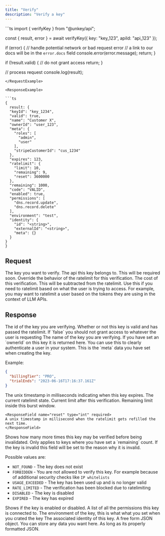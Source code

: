 ```yaml
---
title: "Verify"
description: "Verify a key"
---
```


<RequestExample>
```ts
import { verifyKey } from "@unkey/api";

const { result, error } = await verifyKey({ key: "key_123", apiId: "api_123" });

if (error) {
  // handle potential network or bad request error
  // a link to our docs will be in the `error.docs` field
  console.error(error.message);
  return;
}

if (!result.valid) {
  // do not grant access
  return;
}

// process request
console.log(result);
```
</RequestExample>

<ResponseExample>

```ts
{
  result: {
  "keyId": "key_1234",
  "valid": true,
  "name": "Customer X",
  "ownerId": "user_123",
  "meta": {
    "roles": [
      "admin",
      "user"
    ],
    "stripeCustomerId": "cus_1234"
  },
  "expires": 123,
  "ratelimit": {
    "limit": 10,
    "remaining": 9,
    "reset": 3600000
  },
  "remaining": 1000,
  "code": "VALID",
  "enabled": true,
  "permissions": [
    "dns.record.update",
    "dns.record.delete"
  ],
  "environment": "test",
  "identity": {
    "id": "<string>",
    "externalId": "<string>",
    "meta": {}
  }
}
}

```

</ResponseExample>

## Request

<ParamField body="key" type="string" required>
  The key you want to verify.
</ParamField>


<ParamField body="apiId" type="string" >
  The api this key belongs to. This will be required soon.
</ParamField>


<ParamField body="ratelimit" type="object" >
  Override the behavior of the ratelimit for this verification.
<Expandable title="properties" defaultOpen>
<ParamField body="cost" type="number" default={1}>
  The cost of this verification. This will be subtracted from the ratelimit.
  Use this if you need to ratelimit based on what the user is trying to access. For example, you may want to ratelimit a user based on the tokens they are using in the context of LLM APIs.

</ParamField>
</Expandable>

</ParamField>


## Response

<ResponseField name="result">
<Expandable title="properties" defaultOpen>

<ResponseField name="keyId" type="string" required>
  The id of the key you are verifying.
</ResponseField>

<ResponseField name="valid" type="boolean" required>
  Whether or not this key is valid and has passed the ratelimit. If `false` you
  should not grant access to whatever the user is requesting
</ResponseField>

<ResponseField name="name" type="string">
  The name of the key you are verifying.
</ResponseField>

<ResponseField name="ownerId" type="string">
  If you have set an `ownerId` on this key it is returned here. You can use this
  to clearly authenticate a user in your system.
</ResponseField>

<ResponseField name="meta" type="object" >
This is the `meta` data you have set when creating the key.

Example:

```json
{
  "billingTier": "PRO",
  "trialEnds": "2023-06-16T17:16:37.161Z"
}
```

</ResponseField>

<ResponseField name="expires" type="int">
  The unix timestamp in milliseconds indicating when this key expires.
</ResponseField>

<ResponseField name="ratelimit" type="object">
  The current ratelimit state.

  <Expandable title="properties">

  <ResponseField name="limit" type="int"  required>
  Current limit after this verification.

  </ResponseField>
  <ResponseField name="remaining" type="int" required>
  Remaining limit inside this burst window.

  </ResponseField>

    <ResponseField name="reset" type="int" required>
    A unix timestamp in millisecond when the ratelimit gets refilled the next time.
    </ResponseField>

 </Expandable>

</ResponseField>

  <ResponseField name="remaining" type="int">
    Shows how many more times this key may be verified before being invalidated.
    Only applies to keys where you have set a `remaining` count.
    </ResponseField>

<ResponseField name="code" type="string" >
  If the key is invalid this field will be set to the reason why it is invalid.

  Possible values are:
  - `NOT_FOUND` - The key does not exist
  - `FORBIDDEN` - You are not allowed to verify this key. For example because of additional security
  checks like `IP whitelists`
  - `USAGE_EXCEEDED` - The key has been used up and is no longer valid
  - `RATE_LIMITED` - The verification has been blocked due to ratelimiting
  - `DISABLED` - The key is disabled
  - `EXPIRED` - The key has expired
</ResponseField>


<ResponseField name="enabled" type="bool">
    Shows if the key is enabled or disabled.
</ResponseField>


<ResponseField name="permissions" type="string[]">
   A list of all the permissions this key is connected to.
</ResponseField>

<ResponseField name="environment" type="string">
 The environment of the key, this is what what you set when you crated the key
</ResponseField>

<ResponseField name="identity" type="Object">
The associated identity of this key.
 <Expandable title="properties">
  <ParamField body="identity.id" type="string" required />

  <ParamField body="identity.externalId" type="string" required/>
  <ParamField body="identity.meta" type="object" required>
  A free form JSON object. You can store any data you want here. As long as its properly formatted JSON.
      <Expandable title="properties">
        <ParamField body="identity.meta.{key}" type="any | null"/>
      </Expandable>
  </ParamField>
 </Expandable>
</ResponseField>
</Expandable>
</ResponseField>
